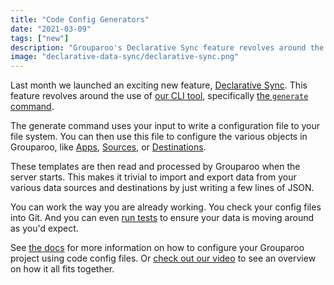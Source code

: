 ```yaml
---
title: "Code Config Generators"
date: "2021-03-09"
tags: ["new"]
description: "Grouparoo's Declarative Sync feature revolves around the use of the generate command within our CLI tool."
image: "declarative-data-sync/declarative-sync.png"
---
```


Last month we launched an exciting new feature, [Declarative Sync](/blog/declarative-data-sync). This feature revolves around the use of [our CLI tool](/docs/cli), specifically [the `generate` command](/docs/cli/config#generate).

The generate command uses your input to write a configuration file to your file system. You can then use this file to configure the various objects in Grouparoo, like [Apps](/docs/config/apps/community), [Sources](/docs/config/sources/community), or [Destinations](/docs/config/destinations/community).

These templates are then read and processed by Grouparoo when the server starts. This makes it trivial to import and export data from your various data sources and destinations by just writing a few lines of JSON.

You can work the way you are already working. You check your config files into Git. And you can even [run tests](/docs/running/testing) to ensure your data is moving around as you'd expect.

See [the docs](/docs/config/code-config) for more information on how to configure your Grouparoo project using code config files. Or [check out our video](https://youtu.be/kQ789gMXJB8) to see an overview on how it all fits together.
